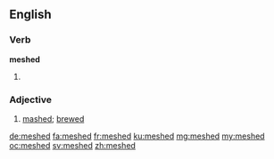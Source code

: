 ==English==

===Verb===
'''meshed'''

# {{en-past of|mesh}}

===Adjective===
{{en-adj|-}}

# {{context|obsolete|lang=en}} [[mash]]ed; [[brew]]ed
#: {{rfquotek|Shakespeare}}

{{Webster 1913}}

[[de:meshed]]
[[fa:meshed]]
[[fr:meshed]]
[[ku:meshed]]
[[mg:meshed]]
[[my:meshed]]
[[oc:meshed]]
[[sv:meshed]]
[[zh:meshed]]